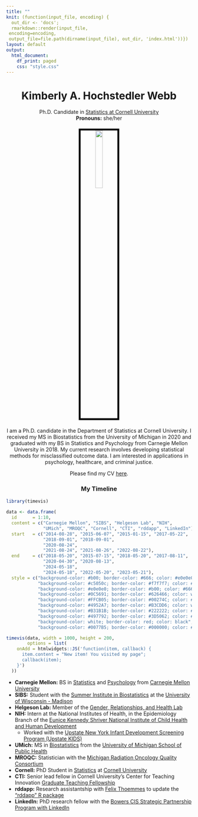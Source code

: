 ```yaml
---
title: ""
knit: (function(input_file, encoding) {
  out_dir <- 'docs';
  rmarkdown::render(input_file,
 encoding=encoding,
 output_file=file.path(dirname(input_file), out_dir, 'index.html'))})
layout: default
output:
  html_document:
    df_print: paged
    css: "style.css"
---
```


<center> <h1>Kimberly A. Hochstedler Webb</h1> </center>

<center>
Ph.D. Candidate in [Statistics at Cornell University](https://stat.cornell.edu/)  
**Pronouns:** she/her

</center>

</div>
<div style="margin-bottom:20px;">
</div>

<center>
<img src="KAH_Webb_headshot.jpg" style="width:20%;
border:5px solid; border-color:black">
</center>

</div>
<div style="margin-bottom:20px;">
</div>

<center>
I am a Ph.D. candidate in the Department of Statistics at Cornell University. I received my MS in Biostatistics from the University of Michigan in 2020 and graduated with my BS in Statistics and Psychology from Carnegie Mellon University in 2018. My current research involves developing statistical methods for misclassified outcome data. I am interested in applications in psychology, healthcare, and criminal justice. 
   
Please find my CV [here](https://raw.github.com/kimhochstedler/documents/master/KAH_Webb_CV.pdf).   
</center>

</div>
<div style="margin-bottom:20px;">
</div>

<center> <h3>My Timeline</h3> </center>

```r
library(timevis)
      
data <- data.frame(
  id      = 1:10,
  content = c("Carnegie Mellon", "SIBS", "Helgeson Lab", "NIH",
              "UMich", "MROQC", "Cornell", "CTI", "rddapp", "LinkedIn"),
  start   = c("2014-08-28", "2015-06-07", "2015-01-15", "2017-05-22",
              "2018-09-01", "2018-09-01",
              "2020-08-24",
              "2021-08-24", "2021-08-26", "2022-08-22"),
  end     = c("2018-05-20", "2015-07-15", "2018-05-20", "2017-08-11",
              "2020-04-30", "2020-08-13",
              "2024-05-18",
              "2024-05-18", "2022-05-20", "2023-05-21"),
  style = c("background-color: #b00; border-color: #666; color: #e0e0e0",
            "background-color: #c5050c; border-color: #f7f7f7; color: #f7f7f7",
            "background-color: #e0e0e0; border-color: #b00; color: #666",
            "background-color: #0C5691; border-color: #626466; color: white",
            "background-color: #FFCB05; border-color: #00274C; color: #00274C",
            "background-color: #4952A7; border-color: #B3CDD6; color: white",
            "background-color: #B31B1B; border-color: #222222; color: #FFFFFF",
            "background-color: #497792; border-color: #3D5062; color: #EBF5F9",
            "background-color: white; border-color: red; color: black",
            "background-color: #0077B5; border-color: #000000; color: #FFFFFF"))

timevis(data, width = 1000, height = 200,
        options = list(
    onAdd = htmlwidgets::JS('function(item, callback) {
      item.content = "New item! You visited my page";
      callback(item);
    }')
  ))

```


- **Carnegie Mellon:** BS in [Statistics](http://www.stat.cmu.edu/) and [Psychology](https://www.cmu.edu/dietrich/psychology/index.html) from [Carnegie Mellon University](https://www.cmu.edu/)
- **SIBS:** Student with the [Summer Institute in Biostatistics](https://www.nhlbi.nih.gov/grants-and-training/summer-institute-biostatistics) at the [University of Wisconsin - Madison](https://stat.wisc.edu/)
- **Helgeson Lab:** Member of the [Gender, Relationships, and Health Lab](https://www.cmu.edu/dietrich/psychology/gender-relationships-health/) 
- **NIH:** Intern at the National Institutes of Health, in the Epidemiology Branch of the [Eunice Kennedy Shriver National Institute of Child Health and Human Development](https://www.nichd.nih.gov/about/org/diphr/officebranch/eb)
    + Worked with the [Upstate New York Infant Development Screening Program (Upstate KIDS)](https://www.nichd.nih.gov/about/org/diphr/officebranch/eb/infant-development)
- **UMich:** MS in [Biostatistics](https://sph.umich.edu/biostat/) from the [University of Michigan School of Public Health](https://sph.umich.edu/)
- **MROQC:** Statistician with the [Michigan Radiation Oncology Quality Consortium](https://www.mroqc.org/)
- **Cornell:** PhD Student in [Statistics](https://stat.cornell.edu/) at [Cornell University](https://www.cornell.edu/)
- **CTI:** Senior lead fellow in Cornell University's Center for Teaching Innovation [Graduate Teaching Fellowship](https://teaching.cornell.edu/cti-graduate-teaching-fellowship)
- **rddapp:** Research assistantship with [Felix Thoemmes](https://www.human.cornell.edu/people/fjt36) to update the ["rddapp" R package](https://www.felixthoemmes.com/rddapp/)
- **LinkedIn:** PhD research fellow with the [Bowers CIS Strategic Partnership Program with LinkedIn](https://news.cornell.edu/stories/2022/03/linkedin-cornell-bowers-cis-launch-strategic-partnership)

